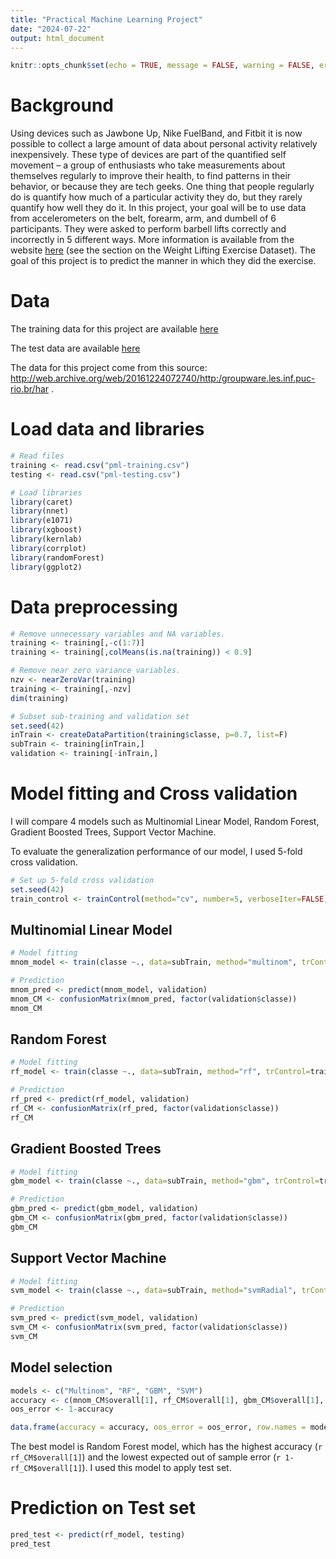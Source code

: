 ```yaml
---
title: "Practical Machine Learning Project"
date: "2024-07-22"
output: html_document
---
```


```r
knitr::opts_chunk$set(echo = TRUE, message = FALSE, warning = FALSE, error = FALSE)
```

# Background
Using devices such as Jawbone Up, Nike FuelBand, and Fitbit it is now possible to collect a large amount of data about personal activity relatively inexpensively. These type of devices are part of the quantified self movement – a group of enthusiasts who take measurements about themselves regularly to improve their health, to find patterns in their behavior, or because they are tech geeks. One thing that people regularly do is quantify how much of a particular activity they do, but they rarely quantify how well they do it. In this project, your goal will be to use data from accelerometers on the belt, forearm, arm, and dumbell of 6 participants. They were asked to perform barbell lifts correctly and incorrectly in 5 different ways. More information is available from the website [here](http://web.archive.org/web/20161224072740/http:/groupware.les.inf.puc-rio.br/har)
 (see the section on the Weight Lifting Exercise Dataset). The goal of this project is to predict the manner in which they did the exercise.

# Data
The training data for this project are available [here](https://d396qusza40orc.cloudfront.net/predmachlearn/pml-training.csv)

The test data are available [here](https://d396qusza40orc.cloudfront.net/predmachlearn/pml-testing.csv)

The data for this project come from this source: [http://web.archive.org/web/20161224072740/http:/groupware.les.inf.puc-rio.br/har](http://web.archive.org/web/20161224072740/http:/groupware.les.inf.puc-rio.br/har)
.

# Load data and libraries
```r
# Read files
training <- read.csv("pml-training.csv")
testing <- read.csv("pml-testing.csv")

# Load libraries
library(caret)
library(nnet)
library(e1071)
library(xgboost)
library(kernlab)
library(corrplot)
library(randomForest)
library(ggplot2)
```

# Data preprocessing
```r
# Remove unnecessary variables and NA variables.
training <- training[,-c(1:7)]
training <- training[,colMeans(is.na(training)) < 0.9]

# Remove near zero variance variables.
nzv <- nearZeroVar(training)
training <- training[,-nzv]
dim(training)

# Subset sub-training and validation set
set.seed(42)
inTrain <- createDataPartition(training$classe, p=0.7, list=F)
subTrain <- training[inTrain,]
validation <- training[-inTrain,]
```

# Model fitting and Cross validation
I will compare 4 models such as Multinomial Linear Model, Random Forest, Gradient Boosted Trees, Support Vector Machine.

To evaluate the generalization performance of our model, I used 5-fold cross validation.
```r
# Set up 5-fold cross validation
set.seed(42)
train_control <- trainControl(method="cv", number=5, verboseIter=FALSE)
```

## Multinomial Linear Model
```r
# Model fitting
mnom_model <- train(classe ~., data=subTrain, method="multinom", trControl=train_control, trace=FALSE)

# Prediction
mnom_pred <- predict(mnom_model, validation)
mnom_CM <- confusionMatrix(mnom_pred, factor(validation$classe))
mnom_CM
```

## Random Forest
```r
# Model fitting
rf_model <- train(classe ~., data=subTrain, method="rf", trControl=train_control)

# Prediction
rf_pred <- predict(rf_model, validation)
rf_CM <- confusionMatrix(rf_pred, factor(validation$classe))
rf_CM
```

## Gradient Boosted Trees
```r
# Model fitting
gbm_model <- train(classe ~., data=subTrain, method="gbm", trControl=train_control, verbose=FALSE)

# Prediction
gbm_pred <- predict(gbm_model, validation)
gbm_CM <- confusionMatrix(gbm_pred, factor(validation$classe))
gbm_CM
```

## Support Vector Machine
```r
# Model fitting
svm_model <- train(classe ~., data=subTrain, method="svmRadial", trControl=train_control, verbose=FALSE, tuneLength=3)

# Prediction
svm_pred <- predict(svm_model, validation)
svm_CM <- confusionMatrix(svm_pred, factor(validation$classe))
svm_CM
```

## Model selection
```r
models <- c("Multinom", "RF", "GBM", "SVM")
accuracy <- c(mnom_CM$overall[1], rf_CM$overall[1], gbm_CM$overall[1], svm_CM$overall[1])
oos_error <- 1-accuracy

data.frame(accuracy = accuracy, oos_error = oos_error, row.names = models)
```

The best model is Random Forest model, which has the highest accuracy (`r rf_CM$overall[1]`) and the lowest expected out of sample error (`r 1-rf_CM$overall[1]`). I used this model to apply test set.


# Prediction on Test set
```r
pred_test <- predict(rf_model, testing)
pred_test
```
